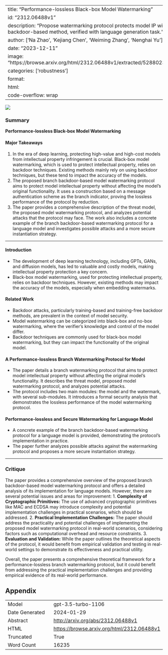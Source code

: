 
---
title: "Performance-lossless Black-box Model Watermarking"
id: "2312.06488v1"
description: "Propose watermarking protocol protects model IP with branch backdoor-based method, verified with language generation task."
author: ['Na Zhao', 'Kejiang Chen', 'Weiming Zhang', 'Nenghai Yu']
date: "2023-12-11"
image: "https://browse.arxiv.org/html/2312.06488v1/extracted/5288023/imgs/threat.png"
categories: ['robustness']
format:
  html:
    code-overflow: wrap
---

![](https://browse.arxiv.org/html/2312.06488v1/extracted/5288023/imgs/threat.png)

### Summary

**Performance-lossless Black-box Model Watermarking**

#### Major Takeaways
1. In the era of deep learning, protecting high-value and high-cost models from intellectual property infringement is crucial. Black-box model watermarking, which is used to protect intellectual property, relies on backdoor techniques. Existing methods mainly rely on using backdoor techniques, but these tend to impact the accuracy of the models.
2. The proposed branch backdoor-based model watermarking protocol aims to protect model intellectual property without affecting the model’s original functionality. It uses a construction based on a message authentication scheme as the branch indicator, proving the lossless performance of the protocol by reduction.
3. The paper provides a comprehensive description of the threat model, the proposed model watermarking protocol, and analyzes potential attacks that the protocol may face. The work also includes a concrete example of the branch backdoor-based watermarking protocol for a language model and investigates possible attacks and a more secure instantiation strategy.

---

#### Introduction
- The development of deep learning technology, including GPTs, GANs, and diffusion models, has led to valuable and costly models, making intellectual property protection a key concern.
- Black-box model watermarking, used for protecting intellectual property, relies on backdoor techniques. However, existing methods may impact the accuracy of the models, especially when embedding watermarks.

#### Related Work
- Backdoor attacks, particularly training-based and training-free backdoor methods, are prevalent in the context of model security.
- Model watermarking can be categorized into black-box and no-box watermarking, where the verifier’s knowledge and control of the model differ.
- Backdoor techniques are commonly used for black-box model watermarking, but they can impact the functionality of the original model.

#### A Performance-lossless Branch Watermarking Protocol for Model
- The paper details a branch watermarking protocol that aims to protect model intellectual property without affecting the original model's functionality. It describes the threat model, proposed model watermarking protocol, and analyzes potential attacks.
- The protocol includes two main modules: the model and the watermark, with several sub-modules. It introduces a formal security analysis that demonstrates the lossless performance of the model watermarking protocol.

#### Performance-lossless and Secure Watermarking for Language Model
- A concrete example of the branch backdoor-based watermarking protocol for a language model is provided, demonstrating the protocol's implementation in practice.
- The paper further analyzes possible attacks against the watermarking protocol and proposes a more secure instantiation strategy.

---

### Critique
The paper provides a comprehensive overview of the proposed branch backdoor-based model watermarking protocol and offers a detailed analysis of its implementation for language models. However, there are several potential issues and areas for improvement:
1. **Complexity of Cryptographic Primitives:** The use of advanced cryptographic primitives like MAC and ECDSA may introduce complexity and potential implementation challenges in practical scenarios, which should be addressed.
2. **Practical Implementation Challenges:** The paper should address the practicality and potential challenges of implementing the proposed model watermarking protocol in real-world scenarios, considering factors such as computational overhead and resource constraints.
3. **Evaluation and Validation:** While the paper outlines the theoretical aspects of the protocol, it would benefit from empirical validation and testing in real-world settings to demonstrate its effectiveness and practical utility.

Overall, the paper presents a comprehensive theoretical framework for a performance-lossless branch watermarking protocol, but it could benefit from addressing the practical implementation challenges and providing empirical evidence of its real-world performance.

## Appendix

|          |          |
|----------|----------|
| Model     | gpt-3.5-turbo-1106       |
| Date Generated     | 2024-01-29       |
| Abstract | [http://arxiv.org/abs/2312.06488v1](http://arxiv.org/abs/2312.06488v1)        |
| HTML     | [https://browse.arxiv.org/html/2312.06488v1](https://browse.arxiv.org/html/2312.06488v1)       |
| Truncated       | True       |
| Word Count       | 16235       |